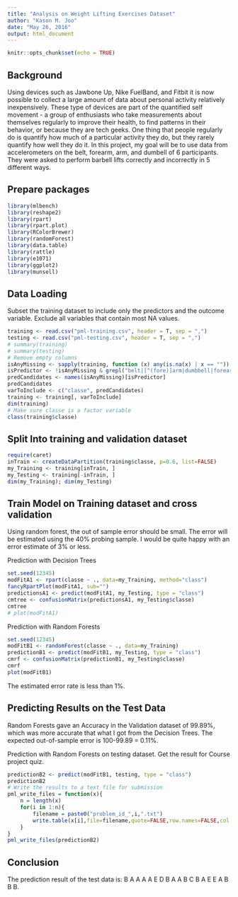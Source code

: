 ---
title: "Analysis on Weight Lifting Exercises Dataset"
author: "Kason M. Joo"
date: "May 26, 2016"
output: html_document
---

```{r setup, include=FALSE}
knitr::opts_chunk$set(echo = TRUE)
```

## Background

Using devices such as Jawbone Up, Nike FuelBand, and Fitbit it is now possible to collect a large amount of data about personal activity relatively inexpensively. These type of devices are part of the quantified self movement - a group of enthusiasts who take measurements about themselves regularly to improve their health, to find patterns in their behavior, or because they are tech geeks. One thing that people regularly do is quantify how much of a particular activity they do, but they rarely quantify how well they do it. In this project, my goal will be to use data from accelerometers on the belt, forearm, arm, and dumbell of 6 participants. They were asked to perform barbell lifts correctly and incorrectly in 5 different ways. 

## Prepare packages

```{r}
library(mlbench)
library(reshape2)
library(rpart)
library(rpart.plot)
library(RColorBrewer)
library(randomForest)
library(data.table)
library(rattle)
library(e1071)
library(ggplot2)
library(munsell)
```

## Data Loading

Subset the training dataset to include only the predictors and the outcome variable. Exclude all variables that contain most NA values.

```{r}
training <- read.csv("pml-training.csv", header = T, sep = ",")
testing <- read.csv("pml-testing.csv", header = T, sep = ",")
# summary(training)
# summary(testing)
# Remove empty columns
isAnyMissing <- sapply(training, function (x) any(is.na(x) | x == ""))
isPredictor <- !isAnyMissing & grepl("belt|[^(fore)]arm|dumbbell|forearm", names(isAnyMissing))
predCandidates <- names(isAnyMissing)[isPredictor]
predCandidates
varToInclude <- c("classe", predCandidates)
training <- training[, varToInclude]
dim(training)
# Make sure classe is a factor variable
class(training$classe)
```

## Split Into training and validation dataset

```{r}
require(caret)
inTrain <- createDataPartition(training$classe, p=0.6, list=FALSE)
my_Training <- training[inTrain, ]
my_Testing <- training[-inTrain, ]
dim(my_Training); dim(my_Testing)
```

## Train Model on Training dataset and cross validation

Using random forest, the out of sample error should be small. The error will be estimated using the 40% probing sample. I would be quite happy with an error estimate of 3% or less.

Prediction with Decision Trees

```{r}
set.seed(12345)
modFitA1 <- rpart(classe ~ ., data=my_Training, method="class")
fancyRpartPlot(modFitA1, sub="")
predictionsA1 <- predict(modFitA1, my_Testing, type = "class")
cmtree <- confusionMatrix(predictionsA1, my_Testing$classe)
cmtree
# plot(modFitA1)
```

Prediction with Random Forests

```{r}
set.seed(12345)
modFitB1 <- randomForest(classe ~ ., data=my_Training)
predictionB1 <- predict(modFitB1, my_Testing, type = "class")
cmrf <- confusionMatrix(predictionB1, my_Testing$classe)
cmrf
plot(modFitB1)
```

The estimated error rate is less than 1%.


## Predicting Results on the Test Data

Random Forests gave an Accuracy in the Validation dataset of 99.89%, which was more accurate that what I got from the Decision Trees. The expected out-of-sample error is 100-99.89 = 0.11%.

Prediction with Random Forests on testing dataset. Get the result for Course project quiz.

```{r}
predictionB2 <- predict(modFitB1, testing, type = "class")
predictionB2
# Write the results to a text file for submission
pml_write_files = function(x){
    n = length(x)
    for(i in 1:n){
        filename = paste0("problem_id_",i,".txt")
        write.table(x[i],file=filename,quote=FALSE,row.names=FALSE,col.names=FALSE)
    }
}
pml_write_files(predictionB2)
```

## Conclusion
The prediction result of the test data is: B A A A A E D B A A B C B A E E A B B B.
